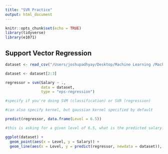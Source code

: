 ```yaml
---
title: "SVR Practice"
output: html_document
---
```


```r
knitr::opts_chunk$set(echo = TRUE)
library(tidyverse)
library(e1071)
```

## Support Vector Regression

```r
dataset <- read_csv("/Users/joshupadhyay/Desktop/Machine Learning /Machine Learning A-Z Template Folder/Part 2 - Regression/Section 7 - Support Vector Regression (SVR)/SVR/Position_Salaries.csv")

dataset <- dataset[2:3]

```

```r
regressor = svm(Salary ~ ., 
                data = dataset,
                type = "eps-regression") 

#specify if you're doing SVM (classification) or SVR (regression)

#can also specify kernel, but gaussian kernel specified by default 

```

```r
predict(regressor, data.frame(Level = 6.5))

#this is asking for a given level of 6.5, what is the predicted salary?
```


```r
ggplot(dataset) + 
  geom_point(aes(x = Level, y = Salary)) + 
  geom_line(aes(x = Level, y = predict(regressor, newdata = dataset)), color = 'turquoise') + ggtitle("SVR Predictions on Salary Data") #using predict function to make line in ggplot - good use!
```


